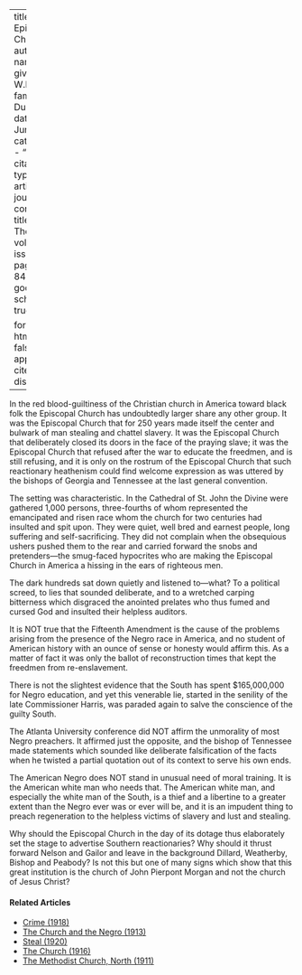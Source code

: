 
---
title: 'The Episcopal Church'
author:
  - name:
      given: W.E.B.
      family: Du Bois
date: Jun. 1913
categories: 
  - ""
citation: 
  type: article-journal
  container-title: The Crisis
  volume: 7
  issue: 2
  page: 83-84
google-scholar: true

format:
  html:
    toc: false
    appendix-cite-as: display
---



In the red blood-guiltiness of the Christian church in America toward black folk the Episcopal Church has undoubtedly larger share any other group. It was the Episcopal Church that for 250 years made itself the center and bulwark of man stealing and chattel slavery. It was the Episcopal Church that deliberately closed its doors in the face of the praying slave; it was the Episcopal Church that refused after the war to educate the freedmen, and is still refusing, and it is only on the rostrum of the Episcopal Church that such reactionary heathenism could find welcome expression as was uttered by the bishops of Georgia and Tennessee at the last general convention.

The setting was characteristic. In the Cathedral of St. John the Divine were gathered 1,000 persons, three-fourths of whom represented the emancipated and risen race whom the church for two centuries had insulted and spit upon. They were quiet, well bred and earnest people, long suffering and self-sacrificing. They did not complain when the obsequious ushers pushed them to the rear and carried forward the snobs and pretenders—the smug-faced hypocrites who are making the Episcopal Church in America a hissing in the ears of righteous men.

The dark hundreds sat down quietly and listened to—what? To a political screed, to lies that sounded deliberate, and to a wretched carping bitterness which disgraced the anointed prelates who thus fumed and cursed God and insulted their helpless auditors.

It is NOT true that the Fifteenth Amendment is the cause of the problems arising from the presence of the Negro race in America, and no student of American history with an ounce of sense or honesty would affirm this. As a matter of fact it was only the ballot of reconstruction times that kept the freedmen from re-enslavement.

There is not the slightest evidence that the South has spent $165,000,000 for Negro education, and yet this venerable lie, started in the senility of the late Commissioner Harris, was paraded again to salve the conscience of the guilty South.

The Atlanta University conference did NOT affirm the unmorality of most Negro preachers. It affirmed just the opposite, and the bishop of Tennessee made statements which sounded like deliberate falsification of the facts when he twisted a partial quotation out of its context to serve his own ends.

The American Negro does NOT stand in unusual need of moral training. It is the American white man who needs that. The American white man, and especially the white man of the South, is a thief and a libertine to a greater extent than the Negro ever was or ever will be, and it is an impudent thing to preach regeneration to the helpless victims of slavery and lust and stealing.

Why should the Episcopal Church in the day of its dotage thus elaborately set the stage to advertise Southern reactionaries? Why should it thrust forward Nelson and Gailor and leave in the background Dillard, Weatherby, Bishop and Peabody? Is not this but one of many signs which show that this great institution is the church of John Pierpont Morgan and not the church of Jesus Christ?

<!-- Similar articles start here -->
<div  class="clear-wrap"></div>

#### Related Articles

* [Crime (1918)](/Volumes/15/05/crime.html)
* [The Church and the Negro (1913)](/Volumes/06/06/church_negro.html)
* [Steal (1920)](/Volumes/20/06/steal.html)
* [The Church (1916)](/Volumes/11/06/church.html)
* [The Methodist Church, North (1911)](/Volumes/01/05/methodist_church_north.html)

<!-- Similar articles end here -->